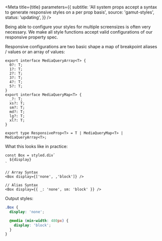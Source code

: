
<Meta
  title={title}
  parameters={{
    subtitle:
      'All system props accept a syntax to generate responsive styles on a per prop basis',
    source: 'gamut-styles',
    status: 'updating',
  }}
/>

Being able to configure your styles for multiple screensizes is often very necessary. We make all style functions accept valid configurations of our responsive property spec.

Responsive configurations are two basic shape a map of breakpoint aliases / values or an array of values:

```tsx
export interface MediaQueryArray<T> {
  0?: T;
  1?: T;
  2?: T;
  3?: T;
  4?: T;
  5?: T;
}
export interface MediaQueryMap<T> {
  _?: T;
  xs?: T;
  sm?: T;
  md?: T;
  lg?: T;
  xl?: T;
}

export type ResponsiveProp<T> = T | MediaQueryMap<T> | MediaQueryArray<T>;
```

What this looks like in practice:

```tsx
const Box = styled.div`
  ${display}
`

// Array Syntax
<Box display={['none', ,'block']} />

// Alias Syntax
<Box display={{ _: 'none', sm: 'block' }} />
```

Output styles:

```scss
.Box {
  display: 'none';

  @media (min-width: 480px) {
    display: 'block';
  }
}
```
